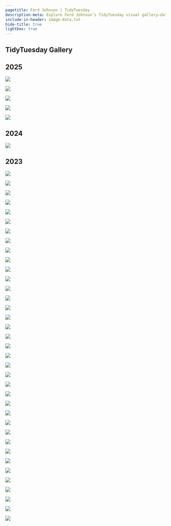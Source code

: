 ```yaml
---
pagetitle: Ford Johnson | TidyTuesday
description-meta: Explore Ford Johnson’s TidyTuesday visual gallery—data-driven charts, insights, and creative visualizations from weekly data challenges. Dive into unique analyses and storytelling with R.
include-in-header: image-data.txt
hide-title: true
lightbox: true
---
```


::: {.column-page}

# TidyTuesday Gallery

## 2025

::: {.photo-grid}
![](https://raw.githubusercontent.com/bradfordjohnson/tidytuesday/refs/heads/main/tidytuesday/2025/2025-01-07/atlanta-crime.png){group="2025"}

![](https://raw.githubusercontent.com/bradfordjohnson/tidytuesday/refs/heads/main/tidytuesday/2025/2025-01-14/posit-conf-talks.png){group="2025"}

![](https://raw.githubusercontent.com/bradfordjohnson/tidytuesday/refs/heads/main/tidytuesday/2025/2025-01-21/himalayan-expeditions.png){group="2025"}

![](https://raw.githubusercontent.com/bradfordjohnson/tidytuesday/refs/heads/main/tidytuesday/2025/2025-01-28/water-insecurity.png){group="2025"}

![](https://raw.githubusercontent.com/bradfordjohnson/tidytuesday/refs/heads/main/tidytuesday/2025/2025-02-04/simpsons.png){group="2025"}

:::


## 2024

::: {.photo-grid}
![](https://raw.githubusercontent.com/bradfordjohnson/tidytuesday/refs/heads/main/tidytuesday/2024/2024-01-09/nhl-births.png){group="2024"}


:::

## 2023

::: {.photo-grid}
![](https://raw.githubusercontent.com/bradfordjohnson/tidytuesday/refs/heads/main/tidytuesday/2023/2023-01-03/rfid-v1.png){group="2023"}

![](https://raw.githubusercontent.com/bradfordjohnson/tidytuesday/refs/heads/main/tidytuesday/2023/2023-01-10/birds.png){group="2023"}

![](https://raw.githubusercontent.com/bradfordjohnson/tidytuesday/refs/heads/main/tidytuesday/2023/2023-01-17/art-history-v2.png){group="2023"}

![](https://raw.githubusercontent.com/bradfordjohnson/tidytuesday/refs/heads/main/tidytuesday/2023/2023-01-24/alone.png){group="2023"}

![](https://raw.githubusercontent.com/bradfordjohnson/tidytuesday/refs/heads/main/tidytuesday/2023/2023-01-31/cats.png){group="2023"}

![](https://raw.githubusercontent.com/bradfordjohnson/tidytuesday/refs/heads/main/tidytuesday/2023/2023-02-07/stocks-v2.png){group="2023"}

![](https://raw.githubusercontent.com/bradfordjohnson/tidytuesday/refs/heads/main/tidytuesday/2023/2023-02-14/age-gaps.png){group="2023"}

![](https://raw.githubusercontent.com/bradfordjohnson/tidytuesday/refs/heads/main/tidytuesday/2023/2023-02-21/bob-ross.png){group="2023"}

![](https://raw.githubusercontent.com/bradfordjohnson/tidytuesday/refs/heads/main/tidytuesday/2023/2023-02-28/african-languages.png){group="2023"}

![](https://raw.githubusercontent.com/bradfordjohnson/tidytuesday/refs/heads/main/tidytuesday/2023/2023-03-07/numbats.png){group="2023"}

![](https://raw.githubusercontent.com/bradfordjohnson/tidytuesday/refs/heads/main/tidytuesday/2023/2023-03-14/euro-drugs.png){group="2023"}

![](https://raw.githubusercontent.com/bradfordjohnson/tidytuesday/refs/heads/main/tidytuesday/2023/2023-03-21/programming.png){group="2023"}

![](https://raw.githubusercontent.com/bradfordjohnson/tidytuesday/refs/heads/main/tidytuesday/2023/2023-03-28/timezones-v2.png){group="2023"}

![](https://raw.githubusercontent.com/bradfordjohnson/tidytuesday/refs/heads/main/tidytuesday/2023/2023-04-04/soccer.png){group="2023"}

![](https://raw.githubusercontent.com/bradfordjohnson/tidytuesday/refs/heads/main/tidytuesday/2023/2023-04-11/eggs.png){group="2023"}

![](https://raw.githubusercontent.com/bradfordjohnson/tidytuesday/refs/heads/main/tidytuesday/2023/2023-04-18/crops.png){group="2023"}

![](https://raw.githubusercontent.com/bradfordjohnson/tidytuesday/refs/heads/main/tidytuesday/2023/2023-04-25/london_marathon.png){group="2023"}

![](https://raw.githubusercontent.com/bradfordjohnson/tidytuesday/refs/heads/main/tidytuesday/2023/2023-05-02/portal_project.png){group="2023"}

![](https://raw.githubusercontent.com/bradfordjohnson/tidytuesday/refs/heads/main/tidytuesday/2023/2023-05-09/child_care.png){group="2023"}

![](https://raw.githubusercontent.com/bradfordjohnson/tidytuesday/refs/heads/main/tidytuesday/2023/2023-05-16/tornados.png){group="2023"}

![](https://raw.githubusercontent.com/bradfordjohnson/tidytuesday/refs/heads/main/tidytuesday/2023/2023-05-23/squirrels.png){group="2023"}

![](https://raw.githubusercontent.com/bradfordjohnson/tidytuesday/refs/heads/main/tidytuesday/2023/2023-05-30/oldest_people.png){group="2023"}

![](https://raw.githubusercontent.com/bradfordjohnson/tidytuesday/refs/heads/main/tidytuesday/2023/2023-06-06/owid_energy.png){group="2023"}

![](https://raw.githubusercontent.com/bradfordjohnson/tidytuesday/refs/heads/main/tidytuesday/2023/2023-06-13/safi.png){group="2023"}

![](https://raw.githubusercontent.com/bradfordjohnson/tidytuesday/refs/heads/main/tidytuesday/2023/2023-06-20/ufo.png){group="2023"}

![](https://raw.githubusercontent.com/bradfordjohnson/tidytuesday/refs/heads/main/tidytuesday/2023/2023-06-27/us-pop-places.png){group="2023"}

![](https://raw.githubusercontent.com/bradfordjohnson/tidytuesday/refs/heads/main/tidytuesday/2023/2023-07-04/historical-markers.png){group="2023"}

![](https://raw.githubusercontent.com/bradfordjohnson/tidytuesday/refs/heads/main/tidytuesday/2023/2023-07-11/global-temps.png){group="2023"}

![](https://raw.githubusercontent.com/bradfordjohnson/tidytuesday/refs/heads/main/tidytuesday/2023/2023-07-18/gpt.png){group="2023"}

![](https://raw.githubusercontent.com/bradfordjohnson/tidytuesday/refs/heads/main/tidytuesday/2023/2023-07-25/scurvy.png){group="2023"}

![](https://raw.githubusercontent.com/bradfordjohnson/tidytuesday/refs/heads/main/tidytuesday/2023/2023-08-01/us-states.png){group="2023"}

![](https://raw.githubusercontent.com/bradfordjohnson/tidytuesday/refs/heads/main/tidytuesday/2023/2023-08-08/hot-ones.png){group="2023"}

![](https://raw.githubusercontent.com/bradfordjohnson/tidytuesday/refs/heads/main/tidytuesday/2023/2023-08-15/spam-emails.png){group="2023"}

![](https://raw.githubusercontent.com/bradfordjohnson/tidytuesday/refs/heads/main/tidytuesday/2023/2023-08-22/refugees.png){group="2023"}

![](https://raw.githubusercontent.com/bradfordjohnson/tidytuesday/refs/heads/main/tidytuesday/2023/2023-08-29/fair-use.png){group="2023"}

![](https://raw.githubusercontent.com/bradfordjohnson/tidytuesday/refs/heads/main/tidytuesday/2023/2023-09-05/union-membership.png){group="2023"}

![](https://raw.githubusercontent.com/bradfordjohnson/tidytuesday/refs/heads/main/tidytuesday/2023/2023-09-12/global-human-day.png){group="2023"}
:::

:::